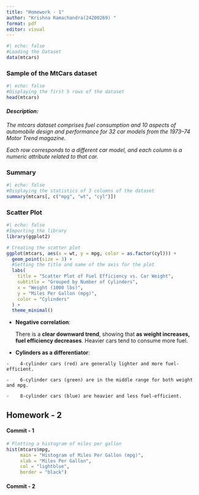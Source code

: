 ```yaml
---
title: "Homework - 1"
author: "Krishna Ramachandra(24200269) "
format: pdf
editor: visual
---
```


```r
#| echo: false
#Loading the Dataset
data(mtcars)
```

### Sample of the MtCars dataset

```r
#| echo: false
#Displaying the first 5 rows of the dataset
head(mtcars)
```

#### ***Description:***

*The mtcars dataset comprises fuel consumption and 10 aspects of automobile design and performance for 32 car models from the 1973–74 Motor Trend magazine.*

*Each row corresponds to a different car model, and each column is a numeric attribute related to that car.*

### **Summary**

```r
#| echo: false
#Displaying the statistics of 3 columns of the dataset
summary(mtcars[, c("mpg", "wt", "cyl")])
```

### **Scatter Plot**

```r
#| echo: false
#Importing the library
library(ggplot2)

# Creating the scatter plot
ggplot(mtcars, aes(x = wt, y = mpg, color = as.factor(cyl))) +
  geom_point(size = 3) +
  #Setting the title and name of the axis for the plot
  labs(
    title = "Scatter Plot of Fuel Efficiency vs. Car Weight",
    subtitle = "Grouped by Number of Cylinders",
    x = "Weight (1000 lbs)",
    y = "Miles Per Gallon (mpg)",
    color = "Cylinders"
  ) +
  theme_minimal()

```

-   **Negative correlation**:

    There is a **clear downward trend**, showing that **as weight increases, fuel efficiency decreases**. Heavier cars tend to consume more fuel.

<!-- -->

-   **Cylinders as a differentiator**:

```         
-    4-cylinder cars (red) are generally lighter and more fuel-efficient.

-    6-cylinder cars (green) are in the middle range for both weight and mpg.

-    8-cylinder cars (blue) are heavier and less fuel-efficient.
```

## Homework - 2

#### Commit - 1

```r
# Plotting a histogram of miles per gallon
hist(mtcars$mpg,
     main = "Histogram of Miles Per Gallon (mpg)",
     xlab = "Miles Per Gallon",
     col = "lightblue",
     border = "black")

```

#### Commit - 2

```r

```
